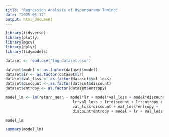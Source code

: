```yaml
---
title: "Regression Analysis of Hyperparams Tuning"
date: "2025-05-12"
output: html_document
---
```



```r
library(tidyverse)
library(plotly)
library(mgcv)
library(dplyr)
library(tidymodels)
```

```r
dataset <- read.csv('log_dataset.csv')
```


```r
dataset$model <- as.factor(dataset$model)
dataset$lr <- as.factor(dataset$lr)
dataset$val_loss <- as.factor(dataset$val_loss)
dataset$discount <- as.factor(dataset$discount)
dataset$entropy <- as.factor(dataset$entropy)
```

```r
model_lm <- lm(return_mean ~ model*lr + model*val_loss + model*discount + model*entropy +
                              lr*val_loss + lr*discount + lr*entropy + 
                              val_loss*discount + val_loss*entropy +
                              discount*entropy + model + lr + val_loss + discount + entropy, data=dataset)
```

```r
model_lm
```


```r
summary(model_lm)
```



















